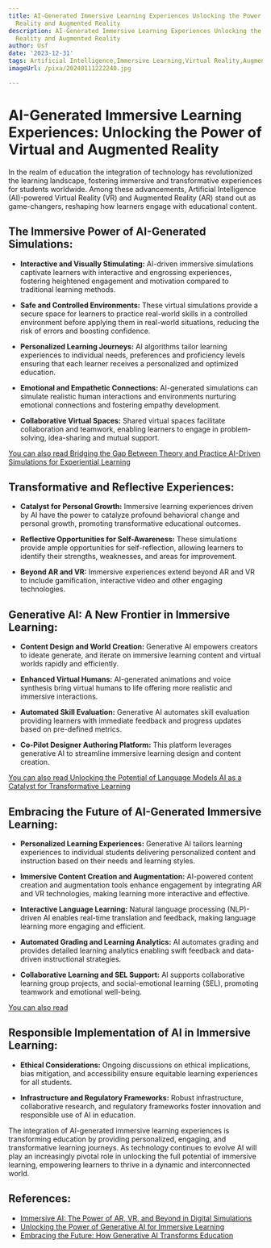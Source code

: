```yaml
---
title: AI-Generated Immersive Learning Experiences Unlocking the Power of Virtual
  Reality and Augmented Reality
description: AI-Generated Immersive Learning Experiences Unlocking the Power of Virtual
  Reality and Augmented Reality
author: Usf
date: '2023-12-31'
tags: Artificial Intelligence,Immersive Learning,Virtual Reality,Augmented Reality
imageUrl: /pixa/20240111222240.jpg

---
```

# AI-Generated Immersive Learning Experiences: Unlocking the Power of Virtual and Augmented Reality

In  the realm of education the  integration of technology has revolutionized the learning landscape, fostering immersive and transformative experiences for students worldwide. Among these  advancements, Artificial Intelligence (AI)-powered Virtual Reality (VR) and Augmented Reality (AR) stand out as game-changers, reshaping how learners engage with educational content.

## The Immersive Power of AI-Generated Simulations:

* **Interactive and Visually Stimulating:** AI-driven immersive simulations captivate learners with interactive and engrossing experiences, fostering heightened engagement and motivation compared to traditional learning methods.

* **Safe and Controlled Environments:** These virtual simulations provide a secure space for learners to practice real-world skills in  a controlled environment before applying them  in real-world situations, reducing  the risk of errors and boosting  confidence.

* **Personalized  Learning Journeys:** AI algorithms tailor learning experiences to individual  needs, preferences and proficiency levels  ensuring that each learner receives a personalized and optimized education.

* **Emotional and Empathetic Connections:** AI-generated  simulations can simulate realistic human interactions and environments nurturing emotional  connections  and fostering  empathy development.

* **Collaborative Virtual Spaces:** Shared virtual spaces facilitate collaboration and teamwork, enabling  learners  to engage in problem-solving, idea-sharing and mutual support.

[You can also read Bridging the Gap Between Theory  and Practice AI-Driven Simulations for Experiential Learning](Bridging%20the%20Gap%20Between%20Theory%20and%20Practice%20AI-Driven%20Simulations%20for%20Experiential%20Learning)


## Transformative and  Reflective Experiences:

* **Catalyst for Personal Growth:** Immersive  learning experiences driven by AI have the power to catalyze profound behavioral change and personal growth, promoting transformative educational outcomes.

* **Reflective Opportunities for Self-Awareness:** These simulations  provide ample  opportunities for self-reflection, allowing learners to identify their strengths,  weaknesses, and  areas  for improvement.

* **Beyond AR and VR:** Immersive experiences extend  beyond AR and VR to include gamification, interactive video and other engaging technologies.

## Generative AI: A New Frontier in  Immersive Learning:

* **Content Design and  World  Creation:**  Generative AI empowers creators to ideate generate, and iterate on immersive learning content and virtual worlds rapidly and efficiently.

* **Enhanced Virtual Humans:** AI-generated animations  and voice synthesis bring virtual humans to life offering more realistic and immersive interactions.

* **Automated Skill Evaluation:** Generative AI automates skill evaluation providing  learners with immediate feedback and progress updates based on pre-defined metrics.

* **Co-Pilot Designer Authoring  Platform:** This platform leverages generative AI to streamline immersive learning design and content creation.

[You can also read Unlocking the Potential of Language  Models AI as a  Catalyst  for Transformative  Learning](Unlocking%20the%20Potential%20of%20Language%20Models%20AI%20as%20a%20Catalyst%20for%20Transformative%20Learning)


## Embracing the Future of AI-Generated Immersive Learning:

* **Personalized Learning Experiences:** Generative AI tailors learning experiences to individual students  delivering personalized content and  instruction based on their needs and learning styles.

* **Immersive Content Creation and Augmentation:**  AI-powered content creation and augmentation tools enhance engagement by integrating AR and VR technologies,  making learning more interactive and effective.

* **Interactive Language Learning:** Natural language processing (NLP)-driven  AI enables real-time translation and  feedback, making language learning more engaging and efficient.

* **Automated Grading and Learning Analytics:** AI  automates grading  and provides detailed learning analytics enabling swift feedback and data-driven instructional strategies.

* **Collaborative Learning and SEL Support:** AI supports collaborative learning group projects, and  social-emotional learning (SEL), promoting teamwork and emotional  well-being.

[You can also read ]()


## Responsible Implementation of AI in Immersive Learning:

* **Ethical Considerations:** Ongoing  discussions on ethical  implications, bias mitigation, and accessibility ensure equitable learning experiences for all students.

* **Infrastructure and Regulatory Frameworks:** Robust infrastructure,  collaborative research, and regulatory frameworks foster innovation and responsible  use of AI in education.

The integration of AI-generated  immersive learning experiences is transforming education by providing personalized, engaging, and transformative learning journeys. As technology continues to evolve AI will play  an increasingly pivotal  role in unlocking the  full  potential of immersive  learning, empowering learners to thrive in  a dynamic  and interconnected world.

## References:
- [Immersive AI: The Power of AR, VR, and Beyond in Digital Simulations](https://www.linkedin.com/pulse/immersive-ai-power-ar-vr-beyond-digital-simulations-kumar-veetrag)
- [Unlocking the Power of Generative AI for Immersive Learning](https://www.toolify.ai/ai-news/unlocking-the-power-of-generative-ai-for-immersive-learning-476640)
- [Embracing the Future: How Generative AI Transforms Education](https://www.linkedin.com/pulse/embracing-future-how-generative-ai-transforms-education-zameer-1fwaf)
